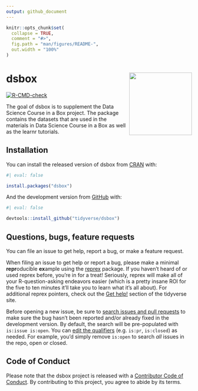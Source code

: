 ```yaml
---
output: github_document
---
```


<!-- README.md is generated from README.Rmd. Please edit that file -->

```r
knitr::opts_chunk$set(
  collapse = TRUE,
  comment = "#>",
  fig.path = "man/figures/README-",
  out.width = "100%"
)
```

# dsbox <img src="man/figures/logo.png" align="right" height="170">

<!-- badges: start -->
[![R-CMD-check](https://github.com/tidyverse/dsbox/workflows/R-CMD-check/badge.svg)](https://github.com/tidyverse/dsbox/actions)
<!-- badges: end -->

The goal of dsbox is to supplement the Data Science Course in a Box project. The package contains the datasets that are used in the materials in Data Science Course in a Box as well as the learnr tutorials.

## Installation

You can install the released version of dsbox from [CRAN](https://CRAN.R-project.org) with:

```r
#| eval: false

install.packages("dsbox")
```

And the development version from [GitHub](https://github.com/tidyverse/dsbox) with:

```r
#| eval: false

devtools::install_github("tidyverse/dsbox")
```

## Questions, bugs, feature requests

You can file an issue to get help, report a bug, or make a feature request.

When filing an issue to get help or report a bug, please make a minimal **repr**oducible **ex**ample using the [reprex](https://reprex.tidyverse.org/) package. 
If you haven't heard of or used reprex before, you're in for a treat! 
Seriously, reprex will make all of your R-question-asking endeavors easier (which is a pretty insane ROI for the five to ten minutes it'll take you to learn what it's all about). 
For additional reprex pointers, check out the [Get help!](https://www.tidyverse.org/help/) section of the tidyverse site.

Before opening a new issue, be sure to [search issues and pull requests](https://github.com/tidyverse/dsbox/issues) to make sure the bug hasn't been reported and/or already fixed in the development version. 
By default, the search will be pre-populated with `is:issue is:open`. 
You can [edit the qualifiers](https://help.github.com/articles/searching-issues-and-pull-requests/) (e.g. `is:pr`, `is:closed`) as needed. 
For example, you'd simply remove `is:open` to search _all_ issues in the repo, open or closed.

## Code of Conduct
  
Please note that the dsbox project is released with a [Contributor Code of Conduct](https://contributor-covenant.org/version/2/0/CODE_OF_CONDUCT.html). 
By contributing to this project, you agree to abide by its terms.

